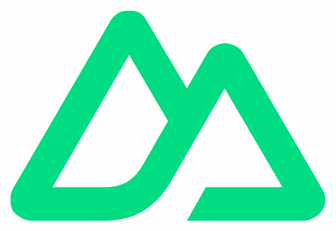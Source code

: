 <svg viewBox="0 0 300 300">
  <path
    fill="#00DC82"
    d="M168 250h111c3.542 0 6.932-1.244 10-3 3.068-1.756 6.23-3.959 8-7 1.77-3.041 3.002-6.49 3-10.001-.002-3.511-1.227-6.959-3-9.998L222 91c-1.77-3.04-3.933-5.245-7-7s-7.458-3-11-3-6.933 1.245-10 3-5.23 3.96-7 7l-19 33-38-64.002c-1.772-3.04-3.932-6.243-7-7.998s-6.458-2-10-2-6.932.245-10 2c-3.068 1.755-6.228 4.958-8 7.998L2 220c-1.773 3.039-1.998 6.487-2 9.998-.002 3.511.23 6.96 2 10.001 1.77 3.04 4.932 5.244 8 7 3.068 1.756 6.458 3 10 3h70c27.737 0 47.925-12.442 62-36l34-59 18-31 55 94h-73l-18 32Zm-79-32H40l73-126 37 63-24.509 42.725C116.144 213.01 105.488 218 89 218Z"
  />
</svg>
